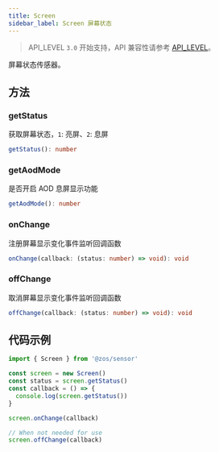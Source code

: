 ```yaml
---
title: Screen
sidebar_label: Screen 屏幕状态
---
```


> API_LEVEL `3.0` 开始支持，API 兼容性请参考 [API_LEVEL](../../../../guides/framework/device/compatibility.md)。

屏幕状态传感器。

## 方法

### getStatus

获取屏幕状态，`1`: 亮屏、`2`: 息屏

```ts
getStatus(): number
```

### getAodMode

是否开启 AOD 息屏显示功能

```ts
getAodMode(): number
```

### onChange

注册屏幕显示变化事件监听回调函数

```ts
onChange(callback: (status: number) => void): void
```

### offChange

取消屏幕显示变化事件监听回调函数

```ts
offChange(callback: (status: number) => void): void
```

## 代码示例

```js
import { Screen } from '@zos/sensor'

const screen = new Screen()
const status = screen.getStatus()
const callback = () => {
  console.log(screen.getStatus())
}

screen.onChange(callback)

// When not needed for use
screen.offChange(callback)
```
